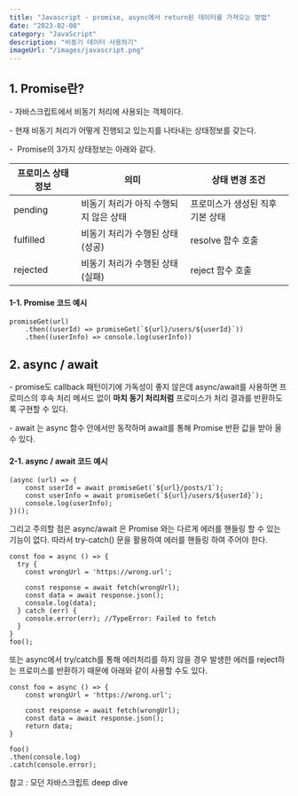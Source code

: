 ```yaml
---
title: "Javascript - promise, async에서 return된 데이터를 가져오는 방법"
date: "2023-02-08"
category: "JavaScript"
description: "비동기 데이터 사용하기"
imageUrl: "/images/javascript.png"
---
```


## 1\. Promise란?

\- 자바스크립트에서 비동기 처리에 사용되는 객체이다. 

\- 현재 비동기 처리가 어떻게 진행되고 있는지를 나타내는 상태정보를 갖는다. 

\-  Promise의 3가지 상태정보는 아래와 같다.

| 프로미스 상태 정보 |  의미 |  상태 변경 조건 |
| --- | --- | --- |
| pending | 비동기 처리가 아직 수행되지 않은 상태 | 프로미스가 생성된 직후 기본 상태 |
| fulfilled | 비동기 처리가 수행된 상태(성공) | resolve 함수 호출 |
| rejected | 비동기 처리가 수행된 상태(실패) | reject 함수 호출 |

#### 1-1. Promise 코드 예시

```
promiseGet(url)
	.then((userId) => promiseGet(`${url}/users/${userId}`))
	.then((userInfo) => console.log(userInfo))
```

## 2\. async / await

\- promise도 callback 패턴이기에 가독성이 좋지 않은데 async/await를 사용하면 프로미스의 후속 처리 메서드 없이 **마치 동기 처리처럼** 프로미스가 처리 결과를 반환하도록 구현할 수 있다.

\- await 는 async 함수 안에서만 동작하며 await를 통해 Promise 반환 값을 받아 올 수 있다.

#### 2-1. async / await 코드 예시

```
(async (url) => {
	const userId = await promiseGet(`${url}/posts/1`);
	const userInfo = await promiseGet(`${url}/users/${userId}`);
	console.log(userInfo);
})();
```

그리고 주의할 점은 async/await 은 Promise 와는 다르게 에러를 핸들링 할 수 있는 기능이 없다. 따라서 try-catch() 문을 활용하여 에러를 핸들링 하여 주어야 한다.

```
const foo = async () => {
  try {
    const wrongUrl = 'https://wrong.url';

    const response = await fetch(wrongUrl);
    const data = await response.json();
    console.log(data);
  } catch (err) {
    console.error(err); //TypeError: Failed to fetch
  }
}
foo();
```

또는 async에서 try/catch를 통해 에러처리를 하지 않을 경우 발생한 에러를 reject하는 프로미스를 반환하기 때문에 아래와 같이 사용할 수도 있다.

```
const foo = async () => {
    const wrongUrl = 'https://wrong.url';

    const response = await fetch(wrongUrl);
    const data = await response.json();
    return data;
}

foo()
.then(console.log)
.catch(console.error);
```

참고 : 모던 자바스크립트 deep dive